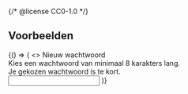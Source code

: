 {/* @license CC0-1.0 */}


## Voorbeelden

<Guideline appearance="do" title="Koppel alle descriptions aan het formulierveld.">
  <Canvas language="html">
    {() => (
      <>
        <label htmlFor="wachtwoord5">Nieuw wachtwoord</label>
        <div id="description-wachtwoord5">Kies een wachtwoord van minimaal 8 karakters lang.</div>
        <div id="error-wachtwoord5">Je gekozen wachtwoord is te kort.</div>
        <input
          id="wachtwoord5"
          type="password"
          name="nieuw-wachtwoord"
          aria-describedby="description-wachtwoord5 error-wachtwoord5"
        />
      </>
    )}
  </Canvas>
</Guideline>
